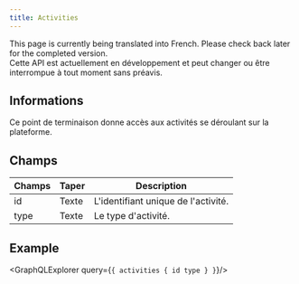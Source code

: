 ```yaml
---
title: Activities
---
```



<Aside type="note" title="Translation in progress">
    This page is currently being translated into French. Please check back later for the completed version.
</Aside>

<Aside type="caution" title="Clause de non-responsabilité">
    Cette API est actuellement en développement et peut changer ou être interrompue à tout moment sans préavis.
</Aside>

## Informations
Ce point de terminaison donne accès aux activités se déroulant sur la plateforme.

## Champs

<table>
    <thead>
    <tr>
        <th>Champs</th>
        <th>Taper</th>
        <th>Description</th>
    </tr>
    </thead>
    <tbody>
    <tr>
        <td>id</td>
        <td>Texte</td>
        <td>L'identifiant unique de l'activité.</td>
    </tr>
    <tr>
        <td>type</td>
        <td>Texte</td>
        <td>Le type d'activité.</td>
    </tr>
    </tbody>
</table>

## Example
<GraphQLExplorer query={`{
    activities {
        id
        type
    }
}`}/>
